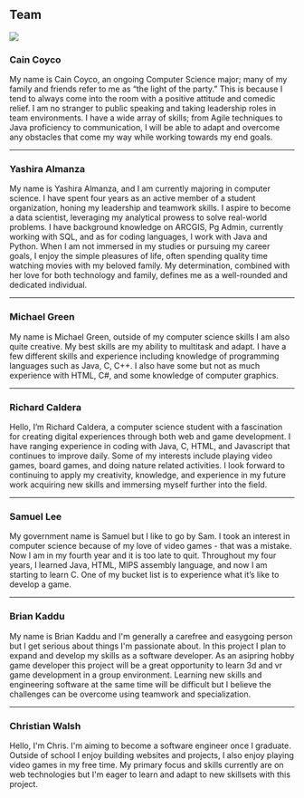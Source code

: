 ## Team

![](/group-4/group-photo-2.jpg)

### Cain Coyco
My name is Cain Coyco, an ongoing Computer Science major; many of my family and friends refer to me as “the light of the party.” This is because I tend to always come into the room with a positive attitude and comedic relief. I am no stranger to public speaking and taking leadership roles in team environments. I have a wide array of skills; from Agile techniques to Java proficiency to communication, I will be able to adapt and overcome any obstacles that come my way while working towards my end goals.

---

### Yashira Almanza
My name is Yashira Almanza, and I am currently majoring in computer science. I have spent four years as an active member of a student organization, honing my leadership and teamwork skills. I aspire to become a data scientist, leveraging my analytical prowess to solve real-world problems. I have background knowledge on ARCGIS, Pg Admin, currently working with SQL, and as for coding languages, I work with Java and Python. When I am not immersed in my studies or pursuing my career goals, I enjoy the simple pleasures of life, often spending quality time watching movies with my beloved family. My determination, combined with her love for both technology and family, defines me as a well-rounded and dedicated individual.

---

### Michael Green
My name is Michael Green, outside of my computer science skills I am also quite creative. My best skills are my ability to multitask and adapt. I have a few different skills and experience including knowledge of programming languages such as Java, C, C++. I also have some but not as much experience with HTML, C#, and some knowledge of computer graphics.

---

### Richard Caldera
Hello, I’m Richard Caldera, a computer science student with a fascination for creating digital experiences through both web and game development. I have ranging experience in coding with Java, C, HTML, and Javascript that continues to improve daily. Some of my interests include playing video games, board games, and doing nature related activities. I look forward to continuing to apply my creativity, knowledge, and experience in my future work acquiring new skills and immersing myself further into the field.

---

### Samuel Lee
My government name is Samuel but I like to go by Sam. I took an interest in computer science because of my love of video games - that was a mistake. Now I am in my fourth year and it is too late to quit. Throughout my four years, I learned Java, HTML, MIPS assembly language, and now I am starting to learn C. One of my bucket list is to experience what it’s like to develop a game.

---

### Brian Kaddu
My name is Brian Kaddu and I'm generally a carefree and easygoing person but I get serious about things I'm passionate about. In this project I plan to expand and develop my skills as a software developer. As an asipring hobby game developer this project will be a great opportunity to learn 3d and vr game development in a group environment. Learning new skills and engineering software at the same time will be difficult but I believe the challenges can be overcome using teamwork and specialization.

---

### Christian Walsh
Hello, I'm Chris. I'm aiming to become a software engineer once I graduate. Outside of school I enjoy building websites and projects, I also enjoy playing video games in my free time. My primary focus and skills currently are on web technologies but I'm eager to learn and adapt to new skillsets with this project.